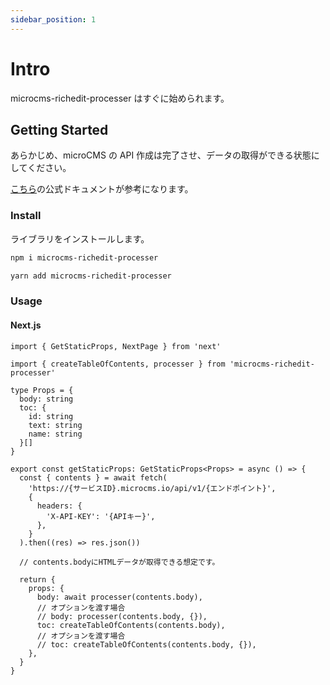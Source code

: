 ```yaml
---
sidebar_position: 1
---
```


# Intro

microcms-richedit-processer はすぐに始められます。

## Getting Started

あらかじめ、microCMS の API 作成は完了させ、データの取得ができる状態にしてください。

[こちら](https://document.microcms.io/)の公式ドキュメントが参考になります。

### Install

ライブラリをインストールします。

```bash
npm i microcms-richedit-processer
```

```bash
yarn add microcms-richedit-processer
```

### Usage

#### Next.js

```tsx title="pages/**/index.tsx"
import { GetStaticProps, NextPage } from 'next'

import { createTableOfContents, processer } from 'microcms-richedit-processer'

type Props = {
  body: string
  toc: {
    id: string
    text: string
    name: string
  }[]
}

export const getStaticProps: GetStaticProps<Props> = async () => {
  const { contents } = await fetch(
    'https://{サービスID}.microcms.io/api/v1/{エンドポイント}',
    {
      headers: {
        'X-API-KEY': '{APIキー}',
      },
    }
  ).then((res) => res.json())

  // contents.bodyにHTMLデータが取得できる想定です。

  return {
    props: {
      body: await processer(contents.body),
      // オプションを渡す場合
      // body: processer(contents.body, {}),
      toc: createTableOfContents(contents.body),
      // オプションを渡す場合
      // toc: createTableOfContents(contents.body, {}),
    },
  }
}
```
